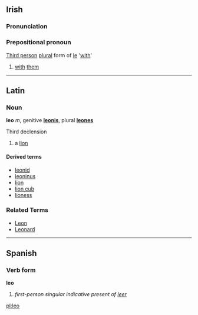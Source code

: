 ==Irish==
===Pronunciation===
{{IPA|[l&#690;oː]}}
===Prepositional pronoun===
[[Third person]] [[plural]] form of [[le]] '[[with]]'
#[[with]] [[them]]

----

==Latin==
===Noun===
'''leo''' ''m'', genitive '''[[leonis]]''', plural '''[[leones]]'''

Third declension

#a [[lion]]

====Derived terms====
* [[leonid]]
* [[leoninus]]
* [[lion]]
* [[lion cub]]
* [[lioness]]

===Related Terms===
*[[Leon]]
*[[Leonard]]
----

==Spanish==
===Verb form===
'''leo'''

# ''first-person singular indicative present of [[leer]]''

[[pl:leo]]